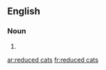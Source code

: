 ==English==

===Noun===
{{head|en|plural|head=[[reduced]] [[cats]]}}

# {{plural of|reduced cat|lang=en}}

[[ar:reduced cats]]
[[fr:reduced cats]]